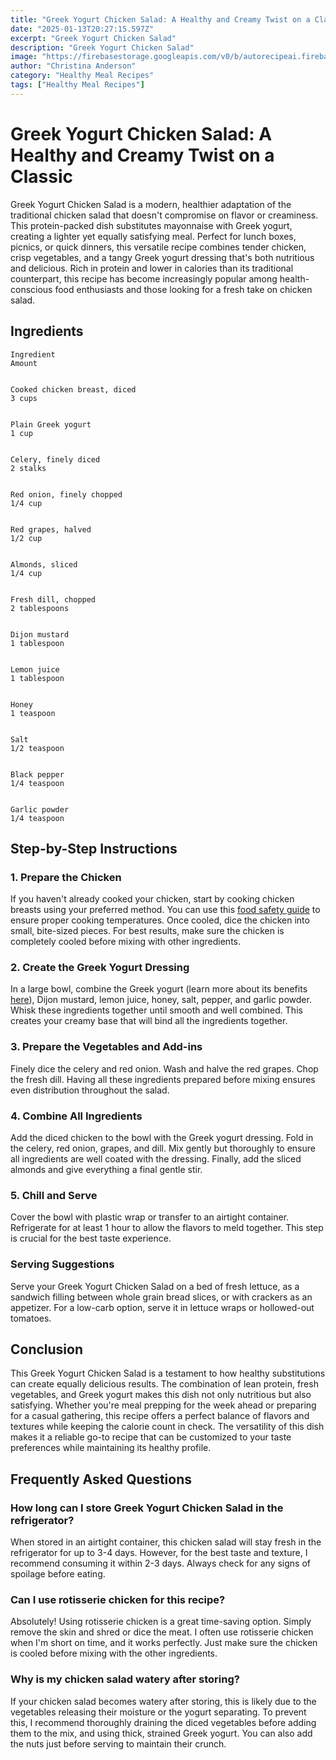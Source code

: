 ```yaml
---
title: "Greek Yogurt Chicken Salad: A Healthy and Creamy Twist on a Classic"
date: "2025-01-13T20:27:15.597Z"
excerpt: "Greek Yogurt Chicken Salad"
description: "Greek Yogurt Chicken Salad"
image: "https://firebasestorage.googleapis.com/v0/b/autorecipeai.firebasestorage.app/o/generated-images%2F1736800033081-hwkq74xravo.jpg?alt=media&token=ee2b9369-ad77-479d-b97c-16065aa33922"
author: "Christina Anderson"
category: "Healthy Meal Recipes"
tags: ["Healthy Meal Recipes"]
---
```


# Greek Yogurt Chicken Salad: A Healthy and Creamy Twist on a Classic


Greek Yogurt Chicken Salad is a modern, healthier adaptation of the traditional chicken salad that doesn't compromise on flavor or creaminess. This protein-packed dish substitutes mayonnaise with Greek yogurt, creating a lighter yet equally satisfying meal. Perfect for lunch boxes, picnics, or quick dinners, this versatile recipe combines tender chicken, crisp vegetables, and a tangy Greek yogurt dressing that's both nutritious and delicious. Rich in protein and lower in calories than its traditional counterpart, this recipe has become increasingly popular among health-conscious food enthusiasts and those looking for a fresh take on chicken salad.



## Ingredients




    Ingredient
    Amount


    Cooked chicken breast, diced
    3 cups


    Plain Greek yogurt
    1 cup


    Celery, finely diced
    2 stalks


    Red onion, finely chopped
    1/4 cup


    Red grapes, halved
    1/2 cup


    Almonds, sliced
    1/4 cup


    Fresh dill, chopped
    2 tablespoons


    Dijon mustard
    1 tablespoon


    Lemon juice
    1 tablespoon


    Honey
    1 teaspoon


    Salt
    1/2 teaspoon


    Black pepper
    1/4 teaspoon


    Garlic powder
    1/4 teaspoon





## Step-by-Step Instructions


### 1. Prepare the Chicken

If you haven't already cooked your chicken, start by cooking chicken breasts using your preferred method. You can use this [food safety guide](https://www.foodsafety.gov/food-safety-charts/safe-minimum-cooking-temperature) to ensure proper cooking temperatures. Once cooled, dice the chicken into small, bite-sized pieces. For best results, make sure the chicken is completely cooled before mixing with other ingredients.



### 2. Create the Greek Yogurt Dressing

In a large bowl, combine the Greek yogurt (learn more about its benefits [here](https://www.healthline.com/nutrition/greek-yogurt-benefits)), Dijon mustard, lemon juice, honey, salt, pepper, and garlic powder. Whisk these ingredients together until smooth and well combined. This creates your creamy base that will bind all the ingredients together.



### 3. Prepare the Vegetables and Add-ins

Finely dice the celery and red onion. Wash and halve the red grapes. Chop the fresh dill. Having all these ingredients prepared before mixing ensures even distribution throughout the salad.



### 4. Combine All Ingredients

Add the diced chicken to the bowl with the Greek yogurt dressing. Fold in the celery, red onion, grapes, and dill. Mix gently but thoroughly to ensure all ingredients are well coated with the dressing. Finally, add the sliced almonds and give everything a final gentle stir.



### 5. Chill and Serve

Cover the bowl with plastic wrap or transfer to an airtight container. Refrigerate for at least 1 hour to allow the flavors to meld together. This step is crucial for the best taste experience.



### Serving Suggestions

Serve your Greek Yogurt Chicken Salad on a bed of fresh lettuce, as a sandwich filling between whole grain bread slices, or with crackers as an appetizer. For a low-carb option, serve it in lettuce wraps or hollowed-out tomatoes.



## Conclusion

This Greek Yogurt Chicken Salad is a testament to how healthy substitutions can create equally delicious results. The combination of lean protein, fresh vegetables, and Greek yogurt makes this dish not only nutritious but also satisfying. Whether you're meal prepping for the week ahead or preparing for a casual gathering, this recipe offers a perfect balance of flavors and textures while keeping the calorie count in check. The versatility of this dish makes it a reliable go-to recipe that can be customized to your taste preferences while maintaining its healthy profile.



## Frequently Asked Questions


### How long can I store Greek Yogurt Chicken Salad in the refrigerator?

When stored in an airtight container, this chicken salad will stay fresh in the refrigerator for up to 3-4 days. However, for the best taste and texture, I recommend consuming it within 2-3 days. Always check for any signs of spoilage before eating.



### Can I use rotisserie chicken for this recipe?

Absolutely! Using rotisserie chicken is a great time-saving option. Simply remove the skin and shred or dice the meat. I often use rotisserie chicken when I'm short on time, and it works perfectly. Just make sure the chicken is cooled before mixing with the other ingredients.



### Why is my chicken salad watery after storing?

If your chicken salad becomes watery after storing, this is likely due to the vegetables releasing their moisture or the yogurt separating. To prevent this, I recommend thoroughly draining the diced vegetables before adding them to the mix, and using thick, strained Greek yogurt. You can also add the nuts just before serving to maintain their crunch.

